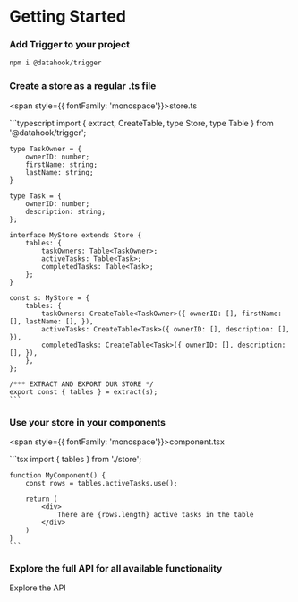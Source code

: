 
# Getting Started

### Add Trigger to your project

```bash
npm i @datahook/trigger
```

### Create a store as a regular .ts file

<span style={{ fontFamily: 'monospace'}}>store.ts</span>

<div className={codeWrapper}>
    ```typescript
    import { extract, CreateTable, type Store, type Table } from '@datahook/trigger';

    type TaskOwner = {
        ownerID: number;
        firstName: string;
        lastName: string;
    }

    type Task = {
        ownerID: number;
        description: string;
    };

    interface MyStore extends Store {
        tables: {
            taskOwners: Table<TaskOwner>;
            activeTasks: Table<Task>;
            completedTasks: Table<Task>;
        };
    }

    const s: MyStore = {
        tables: {
            taskOwners: CreateTable<TaskOwner>({ ownerID: [], firstName: [], lastName: [], }),
            activeTasks: CreateTable<Task>({ ownerID: [], description: [], }),
            completedTasks: CreateTable<Task>({ ownerID: [], description: [], }),
        },
    };

    /*** EXTRACT AND EXPORT OUR STORE */
    export const { tables } = extract(s);
    ```
</div>

### Use your store in your components

<span style={{ fontFamily: 'monospace'}}>component.tsx</span>

<div className={codeWrapper}>
    ```tsx
    import { tables } from './store';

    function MyComponent() {
        const rows = tables.activeTasks.use();

        return (
            <div>
                There are {rows.length} active tasks in the table
            </div>
        )
    }
    ```
</div>

### Explore the full API for all available functionality

<Link to="/api">Explore the API</Link>